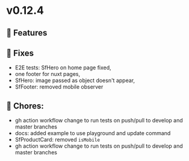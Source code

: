 
<Meta title="Releases/v0.12.x - Latest/v0.12.4 - Latest/Change log" />

# v0.12.4

## 🚀 Features


## 🐛 Fixes

- E2E tests: SfHero on home page fixed,
- one footer for nuxt pages,
- SfHero: image passed as object doesn't appear, 
- SfFooter: removed mobile observer

## 🧹 Chores:

- gh action workflow change to run tests on push/pull to develop and master branches
- docs: added example to use playground and update command
- SfProductCard: removed `isMobile`
- gh action workflow change to run tests on push/pull to develop and master branches
